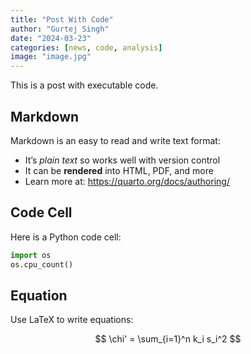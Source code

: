 ```yaml
---
title: "Post With Code"
author: "Gurtej Singh"
date: "2024-03-23"
categories: [news, code, analysis]
image: "image.jpg"
---
```


This is a post with executable code.

## Markdown

Markdown is an easy to read and write text format:

- It's _plain text_ so works well with version control
- It can be **rendered** into HTML, PDF, and more
- Learn more at: <https://quarto.org/docs/authoring/>

## Code Cell

Here is a Python code cell:

```python
import os
os.cpu_count()
```

## Equation

Use LaTeX to write equations:

$$
\chi' = \sum_{i=1}^n k_i s_i^2
$$
